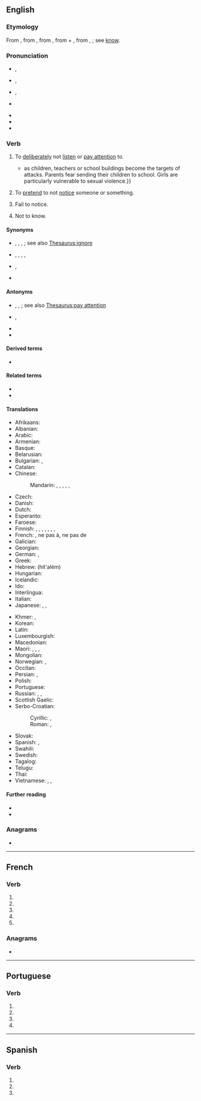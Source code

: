 {{also|ignoré}}
==English==

===Etymology===
{{PIE root|en|ǵneh₃}}
From {{etyl|fr|en}} {{m|fr|ignorer}}, from {{etyl|la|en}} {{m|la|ignōrō||to have no knowledge of, mistake, take no notice of, ignore}}, from {{m|la|ignārus||not knowing}}, from {{m|la|in}} + {{m|la|gnārus||knowing}}, from {{m|la|*gnōscō}}, {{m|la|nōscō}}; see [[know]].

===Pronunciation===
* {{a|RP}} {{enPR|ĭgnôʹ}}, {{IPA|en|/ɪɡˈnɔː/}}
* {{a|US}} {{enPR|ĭgnôrʹ}}, {{IPA|en|/ɪɡˈnɔɹ/}}
* {{a|rhotic|horse-hoarse}} {{enPR|ĭgnōrʹ}}, {{IPA|en|/ɪɡˈno(ː)ɹ/}}
* {{a|nonrhotic|horse-hoarse}} {{IPA|en|/ɪɡˈnoə/}}
* {{audio|en|En-us-ignore.ogg|Audio (US)}}
* {{rhymes|en|ɔː(ɹ)}}
* {{hyphenation|en|ig|nore}}

===Verb===
{{en-verb|ignor}} {{tlb|en|transitive}}

# To [[deliberately]] not [[listen]] or [[pay attention]] to.
#* {{quote-journal|en|date=2013-07-19|author=[http://www.theguardian.com/profile/marktran Mark Tran]
|volume=189|issue=6|page=1|magazine={{w|The Guardian Weekly}}
|title=[http://www.theguardian.com/global-development/2013/jul/12/war-denying-children-education Denied an education by war]
|passage=One particularly damaging, but often '''ignored''', effect of conflict on education is the proliferation of attacks on schools{{...}}as children, teachers or school buildings become the targets of attacks. Parents fear sending their children to school. Girls are particularly vulnerable to sexual violence.}}
# To [[pretend]] to not [[notice]] someone or something.
# {{lb|en|obsolete}} Fail to notice.
# {{lb|en|obsolete}} Not to know.

====Synonyms====
* {{sense|to deliberately pay no attention to}} {{l|en|misheed}}, {{l|en|neglect}}, {{l|en|unmind}}, {{l|en|unheed}}; see also [[Thesaurus:ignore]]
* {{sense|to pretend to not notice}} {{l|en|connive}}, {{l|en|dissimulate}}, {{l|en|overlook}}, {{l|en|turn a blind eye}}, {{l|en|wink}}
* {{sense|fail to notice}} {{l|en|misheed}}, {{l|en|overlook}}
* {{sense|not to know}}

====Antonyms====
* {{sense|to deliberately pay no attention to}} {{l|en|notice}}, {{l|en|recognize}}, {{l|en|watch}}; see also [[Thesaurus:pay attention]]
* {{sense|to pretend to not notice}} {{l|en|notice}}, {{l|en|observe}}
* {{sense|to fail to notice}}
* {{sense|not to know}}

====Derived terms====
* {{l|en|ignorable}}

====Related terms====
* {{l|en|ignorance}}
* {{l|en|ignorant}}

====Translations====
{{trans-top|to deliberately pay no attention to}}
* Afrikaans: {{t|af|ignoreer}}
* Albanian: {{t|sq|injoroj}}
* Arabic: {{t|ar|تَجَاهَلَ}}
* Armenian: {{t-needed|hy}}
* Basque: {{t-needed|eu}}
* Belarusian: {{t|be|ігнарава́ць|impf|pf|sc=Cyrl}}
* Bulgarian: {{t+|bg|игнорирам}}, {{t+|bg|пренебрегвам}}
* Catalan: {{t+|ca|ignorar}}
* Chinese:
*: Mandarin: {{t+|cmn|忽視|sc=Hani}}, {{t+|cmn|忽视|tr=hūshì|sc=Hani}}, {{t+|cmn|忽略|tr=hūlüè|sc=Hani}}, {{t+|cmn|不理|tr=bù lǐ|sc=Hani}}, {{t+|cmn|不問|sc=Hani}}, {{t+|cmn|不问|tr=bù wèn|sc=Hani}}
* Czech: {{t+|cs|ignorovat}}
* Danish: {{t|da|ignorere}}
* Dutch: {{t+|nl|negeren}}
* Esperanto: {{t+|eo|ignori}}
* Faroese: {{t-needed|fo}}
* Finnish: {{t+|fi|sivuuttaa}}, {{t|fi|jättää huomiotta}}, {{t|fi|[[ei]] [[ottaa huomioon]]}}, {{t|fi|[[olla]] [[huomata|huomaamatta]]}}, {{t|fi|[[nonsaleerata]]}}, {{t|fi|[[ignoroida]]}}, {{t|fi|[[olla]] [[välittää|välittämättä]]}}, {{t|fi|[[ei]] [[välittää]]}} 
* French: {{t+|fr|ignorer}}, ne pas {{t+|fr|prêter attention}} à, ne pas {{t+|fr|tenir compte}} de
* Galician: {{t+|gl|ignorar}}
* Georgian: {{t-needed|ka}}
* German: {{t+|de|ignorieren}}, {{t+|de|missachten}}
* Greek: {{t+|el|αγνοώ}}
* Hebrew: {{t|he|הִתְעַלֵּם}} (hit'além)
* Hungarian: {{t|hu|nem vesz tudomást róla}}
* Icelandic: {{t|is|hunsa}}
* Ido: {{t+|io|ignorar}}
* Interlingua: {{t|ia|ignorar}}
* Italian: {{t+|it|ignorare}}
* Japanese: {{t+|ja|無視|alt=無視する|tr=mushi suru}}, {{t+|ja|忽略|alt=忽略する|tr=kotsuryaku suru}}, {{t|ja|知らん顔|alt=知らん顔する|tr=shirankao suru}}
{{trans-mid}}
* Khmer: {{t|km|មិនធ្វើដឹងធ្វើឬ|tr=mɨn tvəə dəŋ tvəə rɨɨ|sc=Khmr}}, {{t|km|ធ្វើថ្លង់ធ្វើគ|tr=tvəə tlɑŋ tvəə kɔɔ|sc=Khmr}}
* Korean: {{t+|ko|무시하다}}
* Latin: {{t|la|ignoro}}
* Luxembourgish: {{t|lb|ignoréieren}}
* Macedonian: {{t|mk|игнорира}}
* Maori: {{t|mi|pī}}, {{t|mi|whakangongo}}, {{t|mi|whakatuturi}}, {{t|mi|whakaririka}} {{qualifier|provocation}}
* Mongolian: {{t-needed|mn}}
* Norwegian: {{t|no|ignorere}}, {{t|no|overse}}
* Occitan: {{t+|oc|ignorar}}
* Persian: {{t|fa|چشم‌پوشی کردن|tr=čašm-puši kardan|sc=fa-Arab}}, {{t+|fa|نادیده گرفتن|tr=nâdide gereftan|sc=fa-Arab}}
* Polish: {{t+|pl|ignorować}}
* Portuguese: {{t+|pt|ignorar}}
* Russian: {{t+|ru|игнори́ровать}}, {{t+|ru|пренебрега́ть}}, {{t|ru|не принима́ть во внима́ние}}
* Scottish Gaelic: {{t|gd|leig seachad}}
* Serbo-Croatian:
*: Cyrillic: {{t|sh|игнорисати|sc=Cyrl}}, {{t|sh|игнорирати|sc=Cyrl}}
*: Roman: {{t|sh|ignorisati}}, {{t+|sh|ignorirati}}
* Slovak: {{t|sk|ignorovať}}
* Spanish: {{t+|es|ignorar}}, {{t+|es|desoír}}
* Swahili: {{t+|sw|puuza}}
* Swedish: {{t+|sv|ignorera}}
* Tagalog: {{t|tl|balewalain}}
* Telugu: {{t|te|విస్మరించు}}
* Thai: {{t+|th|เมิน}}
* Vietnamese: {{t+|vi|lơ}}, {{t+|vi|lờ}}, {{t+|vi|bơ}}
{{trans-bottom}}

====Further reading====
* {{R:Webster 1913}}
* {{R:Century 1911}}

===Anagrams===
* {{anagrams|en|a=eginor|Regino|eringo|ingoer|region}}

----

==French==

===Verb===
{{head|fr|verb form}}

# {{inflection of|fr|ignorer||1|s|pres|indc}}
# {{inflection of|fr|ignorer||3|s|pres|indc}}
# {{inflection of|fr|ignorer||1|s|pres|subj}}
# {{inflection of|fr|ignorer||3|s|pres|subj}}
# {{inflection of|fr|ignorer||2|s|impr}}

===Anagrams===
* {{l|fr|région}}

----

==Portuguese==

===Verb===
{{head|pt|verb form}}

# {{pt-verb form of|ignorar|ar|subjunctive|present|singular|first}}
# {{pt-verb form of|ignorar|ar|subjunctive|present|singular|third}}
# {{pt-verb form of|ignorar|ar|imperative|affirmative|singular|third|}}
# {{pt-verb form of|ignorar|ar|imperative|negative|singular|third|}}

----

==Spanish==

===Verb===
{{head|es|verb form}}

# {{es-verb form of|ending=ar|mood=subjunctive|tense=present|pers=1|number=singular|ignorar}}
# {{es-verb form of|ending=ar|mood=subjunctive|tense=present|pers=2|formal=yes|number=singular|ignorar}}
# {{es-verb form of|ending=ar|mood=subjunctive|tense=present|pers=3|number=singular|ignorar}}